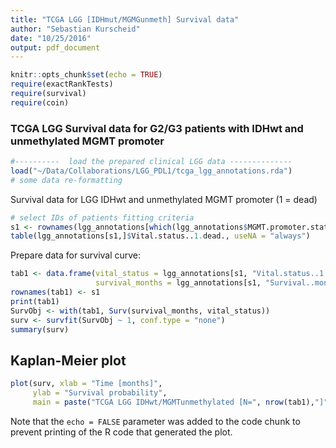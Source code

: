 ```yaml
---
title: "TCGA LGG [IDHmut/MGMGunmeth] Survival data"
author: "Sebastian Kurscheid"
date: "10/25/2016"
output: pdf_document
---
```


```r
knitr::opts_chunk$set(echo = TRUE)
require(exactRankTests)
require(survival)
require(coin)
```

### TCGA LGG Survival data for G2/G3 patients with IDHwt and unmethylated MGMT promoter

```r
#----------  load the prepared clinical LGG data --------------
load("~/Data/Collaborations/LGG_PDL1/tcga_lgg_annotations.rda")
# some data re-formatting
```

Survival data for LGG IDHwt and unmethylated MGMT promoter (1 = dead) 
```r
# select IDs of patients fitting criteria
s1 <- rownames(lgg_annotations[which(lgg_annotations$MGMT.promoter.status == "Unmethylated" & lgg_annotations$IDH.status == "WT"),])
table(lgg_annotations[s1,]$Vital.status..1.dead., useNA = "always")
```

Prepare data for survival curve:
```r
tab1 <- data.frame(vital_status = lgg_annotations[s1, "Vital.status..1.dead."],
                   survival_months = lgg_annotations[s1, "Survival..months."])
rownames(tab1) <- s1
print(tab1)
SurvObj <- with(tab1, Surv(survival_months, vital_status))
surv <- survfit(SurvObj ~ 1, conf.type = "none")
summary(surv)
```

## Kaplan-Meier plot
```r
plot(surv, xlab = "Time [months]", 
     ylab = "Survival probability", 
     main = paste("TCGA LGG IDHwt/MGMTunmethylated [N=", nrow(tab1),"]", sep = ""))
```

Note that the `echo = FALSE` parameter was added to the code chunk to prevent printing of the R code that generated the plot.
